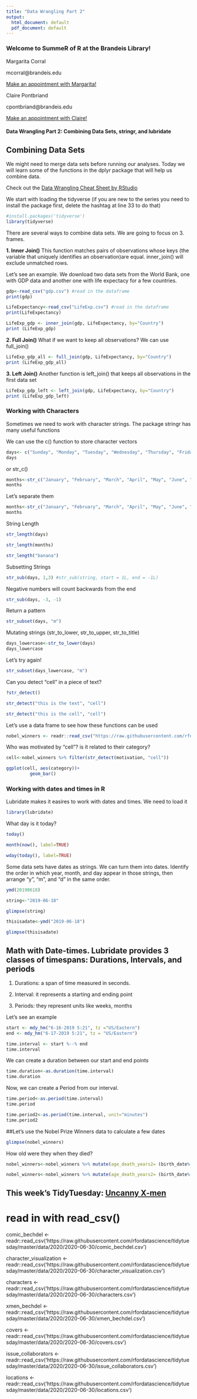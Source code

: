 ```yaml
---
title: "Data Wrangling Part 2"
output:
  html_document: default
  pdf_document: default
---
```

### Welcome to SummeR of R at the Brandeis Library! 


Margarita Corral  

mcorral@brandeis.edu  

[Make an appointment with Margarita!](https://calendar.library.brandeis.edu/appointment/8518)  
  

Claire Pontbriand 

cpontbriand@brandeis.edu  

[Make an appointment with Claire!](https://calendar.library.brandeis.edu/appointments/scidata)

#### Data Wrangling Part 2: Combining Data Sets, stringr, and lubridate

## Combining Data Sets

We might need to merge data sets before running our analyses. Today we will learn some of the functions in the dplyr package  that will help us combine data.

Check out the [Data Wrangling Cheat Sheet by RStudio](https://www.rstudio.com/wp-content/uploads/2015/02/data-wrangling-cheatsheet.pdf)

We start with loading the tidyverse (if you are new to the series you need to install the package first, delete the hashtag at line 33 to do that)
```r
#install.packages('tidyverse')
library(tidyverse)
```


There are several ways to combine data sets. We are going to focus on 3.  frames.

**1. Inner Join()** 
This function matches pairs of observations whose keys (the variable that uniquely identifies an observation)are equal. inner_join() will exclude unmatched rows.

Let's see an example. We download two data sets from the World Bank, one with GDP data and another one with life expectacy for a few countries.

```r
gdp<-read_csv("gdp.csv") #read in the dataframe
print(gdp)
```



```r
LifeExpectancy<-read_csv("LifeExp.csv") #read in the dataframe
print(LifeExpectancy)
```

```r
LifeExp_gdp <- inner_join(gdp, LifeExpectancy, by="Country") 
print (LifeExp_gdp)
```

**2. Full Join()** 
What if we want to keep all observations? We can use full_join()

```r
LifeExp_gdp_all <- full_join(gdp, LifeExpectancy, by="Country") 
print (LifeExp_gdp_all)
```

**3. Left Join()** 
Another function is left_join() that keeps all observations in the first data set

```r
LifeExp_gdp_left <- left_join(gdp, LifeExpectancy, by="Country") 
print (LifeExp_gdp_left)
```


### Working with Characters

Sometimes we need to work with character strings. The package stringr has many useful functions 

We can use the c() function to store character vectors
```r
days<- c("Sunday", "Monday", "Tuesday", "Wednesday", "Thursday", "Friday", "Saturday")
days
```
or str_c()
```r
months<-str_c("January", "February", "March", "April", "May", "June", "July", "August", "September", "October", "November", "December")
months
```
Let's separate them
```r
months<-str_c("January", "February", "March", "April", "May", "June", "July", "August", "September", "October", "November", "December", sep = ", ")
months
```

String Length
```r
str_length(days)

str_length(months)

str_length("banana")
```
Subsetting Strings
```r
str_sub(days, 1,3) #str_sub(string, start = 1L, end = -1L)
```
Negative numbers will count backwards from the end
```r
str_sub(days, -3, -1)
```
Return a pattern
```r
str_subset(days, "m")
```


Mutating strings (str_to_lower, str_to_upper, str_to_title)
```r
days_lowercase<-str_to_lower(days)
days_lowercase
```
Let's try again!
```r
str_subset(days_lowercase, "m")
```

Can you detect "cell" in a piece of text?
```r
?str_detect()
```

```r
str_detect("this is the text", "cell")
```

```r
str_detect("this is the cell", "cell")
```

Let's use a data frame to see how these functions can be used 
```r
nobel_winners <- readr::read_csv("https://raw.githubusercontent.com/rfordatascience/tidytuesday/master/data/2019/2019-05-14/nobel_winners.csv")
```
Who was motivated by "cell"? is it related to their category?
```r
cell<-nobel_winners %>% filter(str_detect(motivation, "cell"))
```

```r
ggplot(cell, aes(category))+
         geom_bar()
```



### Working with dates and times in R

Lubridate makes it easires to work with dates and times. We need to load it
```r
library(lubridate)
```

What day is it today?
```r
today()
```

```r
month(now(), label=TRUE)
```
```r
wday(today(), label=TRUE)
```

Some data sets have dates as strings. We can turn them into dates.  Identify the order in which year, month, and day appear in those strings, then arrange “y”, “m”, and “d” in the same order. 
```r
ymd(20190618)
```



```r
string<-"2019-06-18"
```

```r
glimpse(string)
```

```r
thisisadate<-ymd("2019-06-18")
```

```r
glimpse(thisisadate)

```

## Math with Date-times. Lubridate provides 3 classes of timespans: Durations, Intervals, and periods

1. Durations: a span of time measured in seconds. 

2. Interval: it represents a starting and ending point

3. Periods: they represent units like weeks, months

Let's see an example
```r
start <- mdy_hm("6-16-2019 5:21", tz ="US/Eastern")
end <- mdy_hm("6-17-2019 5:21", tz = "US/Eastern")

time.interval <- start %--% end
time.interval
```

We can create a duration between our start and end points
```r
time.duration<-as.duration(time.interval)
time.duration
```
Now, we can create a Period from our interval. 
```r
time.period<-as.period(time.interval)
time.period
```

```r
time.period2<-as.period(time.interval, unit="minutes")
time.period2
```



##Let's use the Nobel Prize Winners data to calculate a few dates 
```r
glimpse(nobel_winners)
```

How old were they when they died?


```r
nobel_winners<-nobel_winners %>% mutate(age_death_years2= (birth_date%--%death_date) /years(1))
```

```r
nobel_winners<-nobel_winners %>% mutate(age_death_years2= (birth_date%--%death_date) %/% years(1))
```


## This week's TidyTuesday: [Uncanny X-men](https://github.com/rfordatascience/tidytuesday/blob/master/data/2020/2020-06-30/readme.md)

# read in with read_csv()

comic_bechdel <- readr::read_csv('https://raw.githubusercontent.com/rfordatascience/tidytuesday/master/data/2020/2020-06-30/comic_bechdel.csv')

character_visualization <- readr::read_csv('https://raw.githubusercontent.com/rfordatascience/tidytuesday/master/data/2020/2020-06-30/character_visualization.csv')

characters <- readr::read_csv('https://raw.githubusercontent.com/rfordatascience/tidytuesday/master/data/2020/2020-06-30/characters.csv')

xmen_bechdel <- readr::read_csv('https://raw.githubusercontent.com/rfordatascience/tidytuesday/master/data/2020/2020-06-30/xmen_bechdel.csv')

covers <- readr::read_csv('https://raw.githubusercontent.com/rfordatascience/tidytuesday/master/data/2020/2020-06-30/covers.csv')

issue_collaborators <- readr::read_csv('https://raw.githubusercontent.com/rfordatascience/tidytuesday/master/data/2020/2020-06-30/issue_collaborators.csv')

locations <- readr::read_csv('https://raw.githubusercontent.com/rfordatascience/tidytuesday/master/data/2020/2020-06-30/locations.csv')

